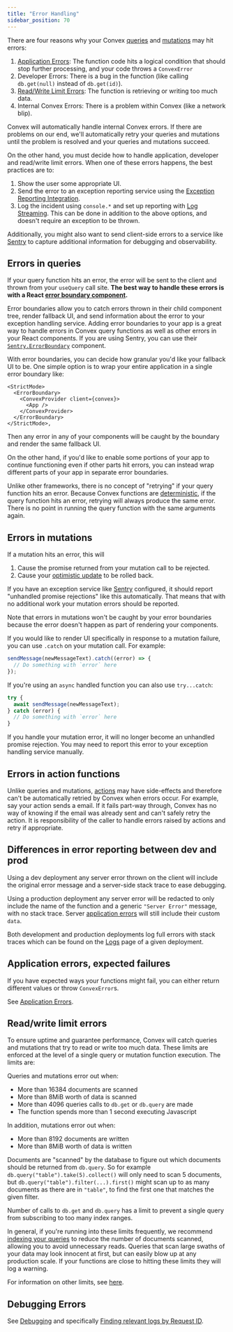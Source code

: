 ```yaml
---
title: "Error Handling"
sidebar_position: 70
---
```


There are four reasons why your Convex
[queries](/docs/functions/query-functions.mdx) and
[mutations](/docs/functions/mutation-functions.mdx) may hit errors:

1. [Application Errors](#application-errors-expected-failures): The function
   code hits a logical condition that should stop further processing, and your
   code throws a `ConvexError`
1. Developer Errors: There is a bug in the function (like calling `db.get(null)`
   instead of `db.get(id)`).
1. [Read/Write Limit Errors](#readwrite-limit-errors): The function is
   retrieving or writing too much data.
1. Internal Convex Errors: There is a problem within Convex (like a network
   blip).

Convex will automatically handle internal Convex errors. If there are problems
on our end, we'll automatically retry your queries and mutations until the
problem is resolved and your queries and mutations succeed.

On the other hand, you must decide how to handle application, developer and
read/write limit errors. When one of these errors happens, the best practices
are to:

1. Show the user some appropriate UI.
2. Send the error to an exception reporting service using the
   [Exception Reporting Integration](/production/integrations/exception-reporting).
3. Log the incident using `console.*` and set up reporting with
   [Log Streaming](/docs/production/integrations/log-streams/log-streams.mdx).
   This can be done in addition to the above options, and doesn't require an
   exception to be thrown.

Additionally, you might also want to send client-side errors to a service like
[Sentry](https://sentry.io) to capture additional information for debugging and
observability.

## Errors in queries

If your query function hits an error, the error will be sent to the client and
thrown from your `useQuery` call site. **The best way to handle these errors is
with a React
[error boundary component](https://reactjs.org/docs/error-boundaries.html).**

Error boundaries allow you to catch errors thrown in their child component tree,
render fallback UI, and send information about the error to your exception
handling service. Adding error boundaries to your app is a great way to handle
errors in Convex query functions as well as other errors in your React
components. If you are using Sentry, you can use their
[`Sentry.ErrorBoundary`](https://docs.sentry.io/platforms/javascript/guides/react/components/errorboundary/)
component.

With error boundaries, you can decide how granular you'd like your fallback UI
to be. One simple option is to wrap your entire application in a single error
boundary like:

```tsx
<StrictMode>
  <ErrorBoundary>
    <ConvexProvider client={convex}>
      <App />
    </ConvexProvider>
  </ErrorBoundary>
</StrictMode>,
```

Then any error in any of your components will be caught by the boundary and
render the same fallback UI.

On the other hand, if you'd like to enable some portions of your app to continue
functioning even if other parts hit errors, you can instead wrap different parts
of your app in separate error boundaries.

<Admonition type="note" title="Retrying">

Unlike other frameworks, there is no concept of "retrying" if your query
function hits an error. Because Convex functions are
[deterministic](/docs/functions/query-functions.mdx#caching-reactivity), if the
query function hits an error, retrying will always produce the same error. There
is no point in running the query function with the same arguments again.

</Admonition>

## Errors in mutations

If a mutation hits an error, this will

1. Cause the promise returned from your mutation call to be rejected.
2. Cause your [optimistic update](/docs/client/react/optimistic-updates.mdx) to
   be rolled back.

If you have an exception service like [Sentry](https://sentry.io/) configured,
it should report "unhandled promise rejections" like this automatically. That
means that with no additional work your mutation errors should be reported.

Note that errors in mutations won't be caught by your error boundaries because
the error doesn't happen as part of rendering your components.

If you would like to render UI specifically in response to a mutation failure,
you can use `.catch` on your mutation call. For example:

```javascript
sendMessage(newMessageText).catch((error) => {
  // Do something with `error` here
});
```

If you're using an `async` handled function you can also use `try...catch`:

```javascript
try {
  await sendMessage(newMessageText);
} catch (error) {
  // Do something with `error` here
}
```

<Admonition type="caution" title="Reporting caught errors">

If you handle your mutation error, it will no longer become an unhandled promise
rejection. You may need to report this error to your exception handling service
manually.

</Admonition>

## Errors in action functions

Unlike queries and mutations, [actions](//docs/functions/actions.mdx) may have
side-effects and therefore can't be automatically retried by Convex when errors
occur. For example, say your action sends a email. If it fails part-way through,
Convex has no way of knowing if the email was already sent and can't safely
retry the action. It is responsibility of the caller to handle errors raised by
actions and retry if appropriate.

## Differences in error reporting between dev and prod

Using a dev deployment any server error thrown on the client will include the
original error message and a server-side stack trace to ease debugging.

Using a production deployment any server error will be redacted to only include
the name of the function and a generic `"Server Error"` message, with no stack
trace. Server
[application errors](/docs/functions/error-handling/application-errors.mdx) will
still include their custom `data`.

Both development and production deployments log full errors with stack traces
which can be found on the [Logs](/docs/dashboard/deployments/logs.md) page of a
given deployment.

## Application errors, expected failures

If you have expected ways your functions might fail, you can either return
different values or throw `ConvexError`s.

See [Application Errors](/docs/functions/error-handling/application-errors.mdx).

## Read/write limit errors

To ensure uptime and guarantee performance, Convex will catch queries and
mutations that try to read or write too much data. These limits are enforced at
the level of a single query or mutation function execution. The limits are:

Queries and mutations error out when:

- More than 16384 documents are scanned
- More than 8MiB worth of data is scanned
- More than 4096 queries calls to `db.get` or `db.query` are made
- The function spends more than 1 second executing Javascript

In addition, mutations error out when:

- More than 8192 documents are written
- More than 8MiB worth of data is written

Documents are "scanned" by the database to figure out which documents should be
returned from `db.query`. So for example `db.query("table").take(5).collect()`
will only need to scan 5 documents, but `db.query("table").filter(...).first()`
might scan up to as many documents as there are in `"table"`, to find the first
one that matches the given filter.

Number of calls to `db.get` and `db.query` has a limit to prevent a single query
from subscribing to too many index ranges.

In general, if you're running into these limits frequently, we recommend
[indexing your queries](/docs/database/reading-data/indexes/indexes.md) to
reduce the number of documents scanned, allowing you to avoid unnecessary reads.
Queries that scan large swaths of your data may look innocent at first, but can
easily blow up at any production scale. If your functions are close to hitting
these limits they will log a warning.

For information on other limits, see [here](/docs/production/state/limits.mdx).

## Debugging Errors

See [Debugging](/docs/functions/debugging.mdx) and specifically
[Finding relevant logs by Request ID](/docs/functions/debugging.mdx#finding-relevant-logs-by-request-id).
